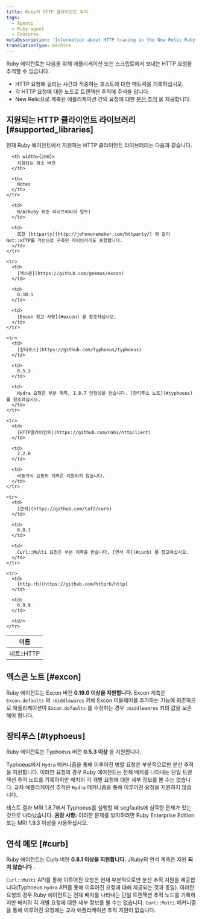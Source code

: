 ```yaml
---
title: Ruby의 HTTP 클라이언트 추적
tags:
  - Agents
  - Ruby agent
  - Features
metaDescription: 'Information about HTTP tracing in the New Relic Ruby agent, including supported clients and versions.'
translationType: machine
---
```


Ruby 에이전트는 다음을 위해 애플리케이션 또는 스크립트에서 보내는 HTTP 요청을 추적할 수 있습니다.

* HTTP 요청에 걸리는 시간과 적중하는 호스트에 대한 메트릭을 기록하십시오.
* 각 HTTP 요청에 대한 노드로 트랜잭션 추적에 주석을 답니다.
* New Relic으로 계측된 애플리케이션 간의 요청에 대한 [분산 추적](/docs/distributed-tracing/concepts/introduction-distributed-tracing/) 을 제공합니다.

## 지원되는 HTTP 클라이언트 라이브러리 [#supported_libraries]

현재 Ruby 에이전트에서 지원하는 HTTP 클라이언트 라이브러리는 다음과 같습니다.

<table>
  <thead>
    <tr>
      <th width={150}>
        이름
      </th>

      <th width={200}>
        지원되는 최소 버전
      </th>

      <th>
        Notes
      </th>
    </tr>
  </thead>

  <tbody>
    <tr>
      <td>
        네트::HTTP
      </td>

      <td>
        N/A(Ruby 표준 라이브러리의 일부)
      </td>

      <td>
        또한 [httparty](http://johnnunemaker.com/httparty/) 와 같이 Net::HTTP를 기반으로 구축된 라이브러리도 포함합니다.
      </td>
    </tr>

    <tr>
      <td>
        [엑스콘](https://github.com/geemus/excon)
      </td>

      <td>
        0.10.1
      </td>

      <td>
        [Excon 참고 사항](#excon) 을 참조하십시오.
      </td>
    </tr>

    <tr>
      <td>
        [장티푸스](https://github.com/typhoeus/typhoeus)
      </td>

      <td>
        0.5.3
      </td>

      <td>
        Hydra 요청은 부분 계측, 1.8.7 안정성을 얻습니다. [장티푸스 노트](#typhoeus) 를 참조하십시오.
      </td>
    </tr>

    <tr>
      <td>
        [HTTP클라이언트](https://github.com/nahi/httpclient)
      </td>

      <td>
        2.2.0
      </td>

      <td>
        비동기식 요청의 계측은 지원되지 않습니다.
      </td>
    </tr>

    <tr>
      <td>
        [연석](https://github.com/taf2/curb)
      </td>

      <td>
        0.8.1
      </td>

      <td>
        Curl::Multi 요청은 부분 계측을 받습니다. [연석 주](#curb) 를 참고하십시오.
      </td>
    </tr>

    <tr>
      <td>
        [http.rb](https://github.com/httprb/http)
      </td>

      <td>
        0.9.9
      </td>

      <td/>
    </tr>
  </tbody>
</table>

## 엑스콘 노트 [#excon]

Ruby 에이전트는 Excon 버전 **0.19.0 이상을 지원합니다.** Excon 계측은 `Excon.defaults` 의 `:middlewares` 키에 Excon 미들웨어를 추가하는 기능에 의존하므로 애플리케이션이 `Excon.defaults` 를 수정하는 경우 `:middlewares` 키의 값을 보존해야 합니다.

## 장티푸스 [#typhoeus]

Ruby 에이전트는 Typhoeus 버전 **0.5.3 이상** 을 지원합니다.

Typhoeus에서 `Hydra` 메커니즘을 통해 이루어진 병렬 요청은 부분적으로만 분산 추적을 지원합니다. 이러한 요청의 경우 Ruby 에이전트는 전체 배치를 나타내는 단일 트랜잭션 추적 노드를 기록하지만 배치의 각 개별 요청에 대한 세부 정보를 볼 수는 없습니다. 교차 애플리케이션 추적은 `Hydra` 메커니즘을 통해 이루어진 요청을 지원하지 않습니다.

테스트 결과 MRI 1.8.7에서 Typhoeus를 실행할 때 segfaults에 심각한 문제가 있는 것으로 나타났습니다. **권장 사항:** 이러한 문제를 방지하려면 Ruby Enterprise Edition 또는 MRI 1.9.3 이상을 사용하십시오.

## 연석 메모 [#curb]

Ruby 에이전트는 Curb 버전 **0.8.1 이상을 지원합니다.** JRuby의 연석 계측은 지원 **되지 않습니다** .

`Curl::Multi` API를 통해 이루어진 요청은 현재 부분적으로만 분산 추적 지원을 제공합니다(Typhoeus `Hydra` API를 통해 이루어진 요청에 대해 제공되는 것과 동일). 이러한 요청의 경우 Ruby 에이전트는 전체 배치를 나타내는 단일 트랜잭션 추적 노드를 기록하지만 배치의 각 개별 요청에 대한 세부 정보를 볼 수는 없습니다. `Curl::Multi` 메커니즘을 통해 이루어진 요청에는 교차 애플리케이션 추적 지원이 없습니다.